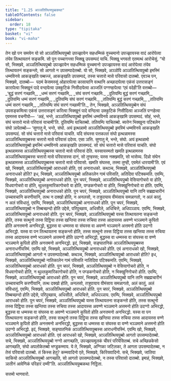 ```yaml
---
title: "1.25 अञ्ञतित्थियपुब्बकथा"
tableOfContents: false
sidebar:
  order: 18
type: "tipitaka"
basket: "vi"
book: "vi-maha"
---
```



<DynamicBreadcrumb />

<Division number="86" book="vi-maha">

<Paragraph number="401" book="vi-maha">
तेन खो पन समयेन यो सो अञ्ञतित्थियपुब्बो उपज्झायेन सहधम्मिकं वुच्चमानो उपज्झायस्स वादं आरोपेत्वा तंयेव तित्थायतनं सङ्कमि. सो पुन पच्चागन्त्वा भिक्खू उपसम्पदं याचि. भिक्खू भगवतो एतमत्थं आरोचेसुं.
</Paragraph>

<Paragraph number="402" book="vi-maha">
“यो सो, भिक्खवे, अञ्ञतित्थियपुब्बो उपज्झायेन सहधम्मिकं वुच्चमानो उपज्झायस्स वादं आरोपेत्वा तंयेव तित्थायतनं सङ्कन्तो, सो आगतो न उपसम्पादेतब्बो. यो सो, भिक्खवे, अञ्ञोपि अञ्ञतित्थियपुब्बो इमस्मिं धम्मविनये आकङ्खति पब्बज्जं, आकङ्खति उपसम्पदं, तस्स चत्तारो मासे परिवासो दातब्बो. एवञ्च पन, भिक्खवे, दातब्बो—  पठमं केसमस्सुं ओहारापेत्वा कासायानि वत्थानि अच्छादापेत्वा एकंसं उत्तरासङ्गं कारापेत्वा भिक्खूनं पादे वन्दापेत्वा उक्कुटिकं निसीदापेत्वा अञ्जलिं पग्गण्हापेत्वा ‘एवं वदेही’ति वत्तब्बो—
</Paragraph>

<Paragraph number="403" type="verses" book="vi-maha">
_‘बुद्धं सरणं गच्छामि,_  
_धम्मं सरणं गच्छामि,_  
_संघं सरणं गच्छामि._  

</Paragraph>

<Paragraph number="404" type="verses" book="vi-maha">
_दुतियम्पि बुद्धं सरणं गच्छामि,_  
_दुतियम्पि धम्मं सरणं गच्छामि,_  
_दुतियम्पि संघं सरणं गच्छामि._  

</Paragraph>

<Paragraph number="405" type="verses" book="vi-maha">
_ततियम्पि बुद्धं सरणं गच्छामि,_  
_ततियम्पि धम्मं सरणं गच्छामि,_  
_ततियम्पि संघं सरणं गच्छामी’ति._  

</Paragraph>

<Paragraph number="406" book="vi-maha">
तेन, भिक्खवे, अञ्ञतित्थियपुब्बेन संघं उपसङ्कमित्वा एकंसं उत्तरासङ्गं करित्वा भिक्खूनं पादे वन्दित्वा उक्कुटिकं निसीदित्वा अञ्जलिं पग्गहेत्वा एवमस्स वचनीयो—  ‘अहं, भन्ते, अञ्ञतित्थियपुब्बो इमस्मिं धम्मविनये आकङ्खामि उपसम्पदं. सोहं, भन्ते, संघं चत्तारो मासे परिवासं याचामी’ति. दुतियम्पि याचितब्बो. ततियम्पि याचितब्बो. ब्यत्तेन भिक्खुना पटिबलेन संघो ञापेतब्बो—
</Paragraph>

<Paragraph number="407" book="vi-maha">
‘सुणातु मे, भन्ते, संघो. अयं इत्थन्नामो अञ्ञतित्थियपुब्बो इमस्मिं धम्मविनये आकङ्खति उपसम्पदं. सो संघं चत्तारो मासे परिवासं याचति. यदि संघस्स पत्तकल्लं संघो इत्थन्नामस्स अञ्ञतित्थियपुब्बस्स चत्तारो मासे परिवासं ददेय्य. एसा ञत्ति.
</Paragraph>

<Paragraph number="408" book="vi-maha">
सुणातु मे, भन्ते, संघो. अयं इत्थन्नामो अञ्ञतित्थियपुब्बो इमस्मिं धम्मविनये आकङ्खति उपसम्पदं. सो संघं चत्तारो मासे परिवासं याचति. संघो इत्थन्नामस्स अञ्ञतित्थियपुब्बस्स चत्तारो मासे परिवासं देति. यस्सायस्मतो खमति इत्थन्नामस्स अञ्ञतित्थियपुब्बस्स चत्तारो मासे परिवासस्स दानं, सो तुण्हस्स; यस्स नक्खमति, सो भासेय्य.
</Paragraph>

<Paragraph number="409" book="vi-maha">
दिन्नो संघेन इत्थन्नामस्स अञ्ञतित्थियपुब्बस्स चत्तारो मासे परिवासो. खमति संघस्स, तस्मा तुण्ही, एवमेतं धारयामी’ति.
</Paragraph>

</Division>
<Division number="87" book="vi-maha">

<Paragraph number="410" book="vi-maha">
एवं खो, भिक्खवे, अञ्ञतित्थियपुब्बो आराधको होति, एवं अनाराधको. कथञ्च, भिक्खवे, अञ्ञतित्थियपुब्बो अनाराधको होति? इध, भिक्खवे, अञ्ञतित्थियपुब्बो अतिकालेन गामं पविसति, अतिदिवा पटिक्कमति. एवम्पि, भिक्खवे, अञ्ञतित्थियपुब्बो अनाराधको होति.
</Paragraph>

<Paragraph number="411" book="vi-maha">
पुन चपरं, भिक्खवे, अञ्ञतित्थियपुब्बो वेसियागोचरो वा होति, विधवागोचरो वा होति, थुल्लकुमारिकागोचरो वा होति, पण्डकगोचरो वा होति, भिक्खुनिगोचरो वा होति. एवम्पि, भिक्खवे, अञ्ञतित्थियपुब्बो अनाराधको होति.
</Paragraph>

<Paragraph number="412" book="vi-maha">
पुन चपरं, भिक्खवे, अञ्ञतित्थियपुब्बो यानि तानि सब्रह्मचारीनं उच्चावचानि करणीयानि, तत्थ न दक्खो होति, न अनलसो, न तत्रुपायाय वीमंसाय समन्नागतो, न अलं कातुं, न अलं संविधातुं. एवम्पि, भिक्खवे, अञ्ञतित्थियपुब्बो अनाराधको होति.
</Paragraph>

<Paragraph number="413" book="vi-maha">
पुन चपरं, भिक्खवे, अञ्ञतित्थियपुब्बो न तिब्बच्छन्दो होति उद्देसे, परिपुच्छाय, अधिसीले, अधिचित्ते, अधिपञ्ञाय. एवम्पि, भिक्खवे, अञ्ञतित्थियपुब्बो अनाराधको होति.
</Paragraph>

<Paragraph number="414" book="vi-maha">
पुन चपरं, भिक्खवे, अञ्ञतित्थियपुब्बो यस्स तित्थायतना सङ्कन्तो होति, तस्स सत्थुनो तस्स दिट्ठिया तस्स खन्तिया तस्स रुचिया तस्स आदायस्स अवण्णे भञ्ञमाने कुपितो होति अनत्तमनो अनभिरद्धो, बुद्धस्स वा धम्मस्स वा संघस्स वा अवण्णे भञ्ञमाने अत्तमनो होति उदग्गो अभिरद्धो. यस्स वा पन तित्थायतना सङ्कन्तो होति, तस्स सत्थुनो तस्स दिट्ठिया तस्स खन्तिया तस्स रुचिया तस्स आदायस्स वण्णे भञ्ञमाने अत्तमनो होति उदग्गो अभिरद्धो, बुद्धस्स वा धम्मस्स वा संघस्स वा वण्णे भञ्ञमाने कुपितो होति अनत्तमनो अनभिरद्धो. इदं, भिक्खवे, सङ्घातनिकं अञ्ञतित्थियपुब्बस्स अनाराधनीयस्मिं. एवम्पि खो, भिक्खवे, अञ्ञतित्थियपुब्बो अनाराधको होति. एवं अनाराधको खो, भिक्खवे, अञ्ञतित्थियपुब्बो आगतो न उपसम्पादेतब्बो.
</Paragraph>

<Paragraph number="415" book="vi-maha">
कथञ्च, भिक्खवे, अञ्ञतित्थियपुब्बो आराधको होति? इध, भिक्खवे, अञ्ञतित्थियपुब्बो नातिकालेन गामं पविसति नातिदिवा पटिक्कमति. एवम्पि, भिक्खवे, अञ्ञतित्थियपुब्बो आराधको होति.
</Paragraph>

<Paragraph number="416" book="vi-maha">
पुन चपरं, भिक्खवे, अञ्ञतित्थियपुब्बो न वेसियागोचरो होति, न विधवागोचरो होति, न थुल्लकुमारिकागोचरो होति, न पण्डकगोचरो होति, न भिक्खुनिगोचरो होति. एवम्पि, भिक्खवे, अञ्ञतित्थियपुब्बो आराधको होति.
</Paragraph>

<Paragraph number="417" book="vi-maha">
पुन चपरं, भिक्खवे, अञ्ञतित्थियपुब्बो यानि तानि सब्रह्मचारीनं उच्चावचानि करणीयानि, तत्थ दक्खो होति, अनलसो, तत्रुपायाय वीमंसाय समन्नागतो, अलं कातुं, अलं संविधातुं. एवम्पि, भिक्खवे, अञ्ञतित्थियपुब्बो आराधको होति.
</Paragraph>

<Paragraph number="418" book="vi-maha">
पुन चपरं, भिक्खवे, अञ्ञतित्थियपुब्बो तिब्बच्छन्दो होति उद्देसे, परिपुच्छाय, अधिसीले, अधिचित्ते, अधिपञ्ञाय. एवम्पि, भिक्खवे, अञ्ञतित्थियपुब्बो आराधको होति.
</Paragraph>

<Paragraph number="419" book="vi-maha">
पुन चपरं, भिक्खवे, अञ्ञतित्थियपुब्बो यस्स तित्थायतना सङ्कन्तो होति, तस्स सत्थुनो तस्स दिट्ठिया तस्स खन्तिया तस्स रुचिया तस्स आदायस्स अवण्णे भञ्ञमाने अत्तमनो होति उदग्गो अभिरद्धो, बुद्धस्स वा धम्मस्स वा संघस्स वा अवण्णे भञ्ञमाने कुपितो होति अनत्तमनो अनभिरद्धो. यस्स वा पन तित्थायतना सङ्कन्तो होति, तस्स सत्थुनो तस्स दिट्ठिया तस्स खन्तिया तस्स रुचिया तस्स आदायस्स वण्णे भञ्ञमाने कुपितो होति अनत्तमनो अनभिरद्धो, बुद्धस्स वा धम्मस्स वा संघस्स वा वण्णे भञ्ञमाने अत्तमनो होति उदग्गो अभिरद्धो. इदं, भिक्खवे, सङ्घातनिकं अञ्ञतित्थियपुब्बस्स आराधनीयस्मिं. एवम्पि खो, भिक्खवे, अञ्ञतित्थियपुब्बो आराधको होति. एवं आराधको खो, भिक्खवे, अञ्ञतित्थियपुब्बो आगतो उपसम्पादेतब्बो.
</Paragraph>

<Paragraph number="420" book="vi-maha">
सचे, भिक्खवे, अञ्ञतित्थियपुब्बो नग्गो आगच्छति, उपज्झायमूलकं चीवरं परियेसितब्बं. सचे अच्छिन्नकेसो आगच्छति, संघो अपलोकेतब्बो भण्डुकम्माय. ये ते, भिक्खवे, अग्गिका जटिलका, ते आगता उपसम्पादेतब्बा, न तेसं परिवासो दातब्बो. तं किस्स हेतु? कम्मवादिनो एते, भिक्खवे, किरियवादिनो. सचे, भिक्खवे, जातिया साकियो अञ्ञतित्थियपुब्बो आगच्छति, सो आगतो उपसम्पादेतब्बो, न तस्स परिवासो दातब्बो. इमाहं, भिक्खवे, ञातीनं आवेणिकं परिहारं दम्मी”ति.

</Paragraph>
</Division>

<Paragraph number="421" type="center" book="vi-maha">
अञ्ञतित्थियपुब्बकथा निट्ठिता.

  
सत्तमो भाणवारो.
</Paragraph>